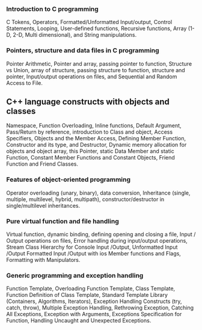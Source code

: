 
<Steps>

### Introduction to C programming

C Tokens, Operators, Formatted/Unformatted Input/output, Control Statements, Looping, User-defined functions, Recursive functions, Array (1-D, 2-D, Multi dimensional), and String manipulations.

### Pointers, structure and data files in C programming

Pointer Arithmetic, Pointer and array, passing pointer to function, Structure vs Union, array of structure, passing structure to function, structure and pointer, Input/output operations on files, and Sequential and Random Access to File.

## C++ language constructs with objects and classes

Namespace, Function Overloading, Inline functions, Default Argument, Pass/Return by reference, introduction to Class and object, Access Specifiers, Objects and the Member Access, Defining Member Function, Constructor and its type, and Destructor, Dynamic memory allocation for objects and object array, this Pointer, static Data Member and static Function, Constant Member Functions and Constant Objects, Friend Function and Friend Classes.

### Features of object-oriented programming

Operator overloading (unary, binary), data conversion, Inheritance (single, multiple, multilevel, hybrid, multipath), constructor/destructor in single/multilevel inheritances.

### Pure virtual function and file handling

Virtual function, dynamic binding, defining opening and closing a file, Input / Output operations on files, Error handling during input/output operations, Stream Class Hierarchy for Console Input /Output, Unformatted Input /Output Formatted Input /Output with ios Member functions and Flags, Formatting with Manipulators.

### Generic programming and exception handling

Function Template, Overloading Function Template, Class Template, Function Definition of Class Template, Standard Template Library (Containers, Algorithms, Iterators), Exception Handling Constructs (try, catch, throw), Multiple Exception Handling, Rethrowing Exception, Catching All Exceptions, Exception with Arguments, Exceptions Specification for Function, Handling Uncaught and Unexpected Exceptions.

</Steps>
